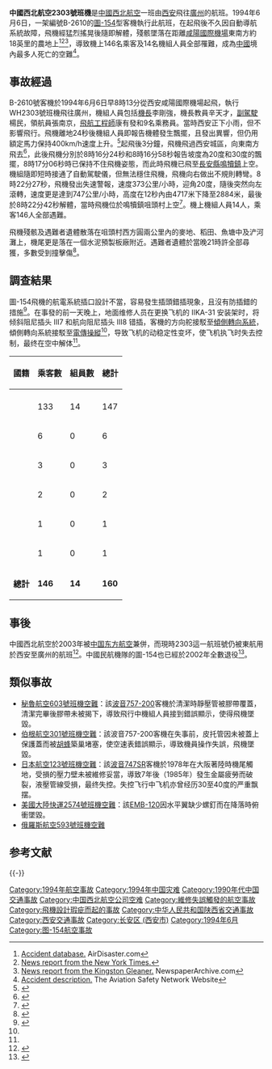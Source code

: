{{Infobox Airliner accident
|name=中國西北航空2303號班機
|Crash image=CAAC Tupolev Tu-154 Goetting.jpg
|Image caption=此次事故中墜毀的B-2610（1988年攝於北京）
|Date=1994年6月6日
|Type=维修失误导致系统故障而解体
|Site={{CHN}}[[陕西省|陕西省]][[西安市|西安市]][[长安区_(西安市)|長安區]][[鸣犊街道|鸣犊街道]]
|Coordinates={{coord|34|16|N|108|54|E|source:kolossus-plwiki_type:event|display=inline,title}}
|Fatalities=160
|Injuries=0
|Aircraft Type=[[圖-154|圖-154-M]]
|Origin={{CHN}}[[西安咸阳国际机场|西安咸阳国际机场]]
|Destination={{CHN}}[[广州白云国际机场_(1933年-2004年)|廣州白雲國際機場]]
|Operator=[[中国西北航空|中国西北航空]]
|Tail Number=B-2610
|Passengers=146
|Crew=14
|Survivors=0
}} 

'''中國西北航空2303號班機'''是[[中國西北航空|中國西北航空]]一班由[[西安市|西安]]飛往[[广州市|廣州]]的航班。1994年6月6日，一架編號B-2610的[[圖-154|圖-154]]型客機執行此航班，在起飛後不久因自動導航系統故障，飛機經猛烈搖晃後隨即解體，殘骸墜落在距離[[西安咸阳国际机场|咸陽國際機場]]東南方約18英里的農地上<ref>[http://www.airdisaster.com/cgi-bin/view_details.cgi?date=06061994&reg=B-2694&airline=China+Northwest+Airlines Accident database.] {{Webarchive|url=https://archive.today/20120721080359/http://www.airdisaster.com/cgi-bin/view_details.cgi?date=06061994&reg=B-2694&airline=China+Northwest+Airlines |date=2012-07-21 }} AirDisaster.com</ref><ref>[http://query.nytimes.com/gst/fullpage.html?res=9F05EFDF143AF934A35755C0A962958260 News report from the New York Times.]</ref><ref>[http://www.newspaperarchive.com/freepdfviewer.aspx?img=10929550 News report from the Kingston Gleaner.] {{Wayback|url=http://www.newspaperarchive.com/freepdfviewer.aspx?img=10929550 |date=20110526141448 }} NewspaperArchive.com</ref>，導致機上146名乘客及14名機組人員全部罹難，成為[[中华人民共和国|中國]]境內最多人死亡的空難<ref name="ASN">[http://aviation-safety.net/database/record.php?id=19940606-1 Accident description.] {{WebCite|url=https://www.webcitation.org/6GI458xum?url=http://aviation-safety.net/database/record.php?id=19940606-1|date=20130501125011|dateformat=iso}} The Aviation Safety Network Website</ref>。

==事故經過==
{{Note24hUTC+8}}
B-2610號客機於1994年6月6日早8時13分從西安咸陽國際機場起飛，執行WH2303號班機飛往廣州，機組人員包括[[機長|機長]]李剛強，機長教員辛天才，[[副駕駛|副駕駛]]楊民，領航員張南京，[[飛航工程師|飛航工程師]]康有發和9名乘務員。當時西安正下小雨，但不影響飛行。飛機離地24秒後機組人員即報告機體發生飄擺，且發出異響，但仍用額定馬力保持400km/h速度上升。<ref name="aqsc">{{cite web|url=http://www.cnsptc.org/anli/html/?250.html|title=西北航空公司Ty—154M型B2610号飞机空难事故|publisher=中國安全生產培訓網|accessdate=2014-02-20|deadurl=yes|archiveurl=https://web.archive.org/web/20140223184107/http://www.cnsptc.org/anli/html/?250.html|archivedate=2014-02-23}}</ref>起飛後3分鐘，飛機飛過西安城區，向東南方飛去<ref>{{cite web|url=http://www.camac.org.cn/news/show.php?news_id=1169|title=6.6空难纪实|publisher=中國民用航空維修協會|accessdate=2014-02-20|archive-url=https://web.archive.org/web/20160304231022/http://www.camac.org.cn/news/show.php?news_id=1169|archive-date=2016-03-04|dead-url=yes}}</ref>，此後飛機分別於8時16分24秒和8時16分58秒報告坡度為20度和30度的飄擺，8時17分06秒時已保持不住飛機姿態，而此時飛機已飛至[[长安区_(西安市)|長安縣]][[鸣犊街道|鳴犢鎮]]上空。機組隨即短時接通了自動駕駛儀，但無法穩住飛機，飛機向右做出不規則轉彎。8時22分27秒，飛機發出失速警報，速度373公里/小時，迎角20度，隨後突然向左滾轉，速度更是達到747公里/小時，高度在12秒內由4717米下降至2884米，最後於8時22分42秒解體，當時飛機位於鳴犢鎮咀頭村上空<ref>{{cite web|title=首家报道“6·6”空难|url=http://news.sina.com.cn/c/2008-12-28/091614948560s.shtml|accessdate=2014-02-20|date=2008-12-28|publisher=三秦都市報|archive-url=https://web.archive.org/web/20140226071420/http://news.sina.com.cn/c/2008-12-28/091614948560s.shtml|archive-date=2014-02-26|dead-url=no}}</ref>。機上機組人員14人，乘客146人全部遇難。

飛機殘骸及遇難者遺體散落在咀頭村西方圓兩公里內的麥地、稻田、魚塘中及浐河灘上，機尾更是落在一個水泥預製板廠附近。遇難者遺體於當晚21時許全部尋獲，多數受到撞擊傷<ref>{{cite journal|title=西安“六·六”空难的法医学鉴定|author=邓军虎|url=http://www.cnki.com.cn/Article/CJFDTOTAL-FYXZ199601011.htm|journal=法医学杂志|accessdate=2014-02-20|issue=01|year=1996|volume=|coauthors=|month=|archive-date=2014-02-26|archive-url=https://web.archive.org/web/20140226053053/http://www.cnki.com.cn/Article/CJFDTOTAL-FYXZ199601011.htm|dead-url=no}}</ref>。

==調查結果==
圖-154飛機的航電系統插口設計不當，容易發生插頭錯插現象，且沒有防插錯的措施<ref>{{cite web|title=央视《新闻调查》--关注飞行安全|url=http://news.sina.com.cn/c/2002-05-24/1541585324.html|accessdate=2014-02-20|date=2002-05-24|publisher=[[新聞調查|新聞調查]]|archive-url=https://web.archive.org/web/20140226062353/http://news.sina.com.cn/c/2002-05-24/1541585324.html|archive-date=2014-02-26|dead-url=no}}</ref>。在事發的前一天晚上，地面维修人员在更换飞机的 ⅡKA-31 安装架时，将倾斜阻尼插头 Ⅲ7 和航向阻尼插头 Ⅲ8 错插，客機的方向舵接駁至[[傾側轉向系統|傾側轉向系統]]，傾側轉向系統接駁至[[線傳飛控系統|電傳操縱]]<ref name="ASN" />，导致飞机的动稳定性变坏，使飞机执飞时失去控制，最终在空中解体<ref name="aqsc" />。

{|class="wikitable"
|-style="background:#ccccff;"
!rowspan=1|國籍||colspan=1|乘客數||colspan=1|組員數||colspan=1|總計
|-style="background:#ccccff;"
|-
|{{PRC}}||133||14||147
|-
|{{flag|Italy}}||6||0||6
|-
|{{Flagcountry|British Hong Kong|1959}}||3||0||3
|-
|{{flag|United States}}||2||0||2
|-
|{{ROC}}||1||0||1
|-
|{{flag|Switzerland}}||1||0||1
|-
|'''總計'''||'''146'''||'''14'''||'''160'''
|}

==事後==
中國西北航空於2003年被[[中国东方航空|中国东方航空]]兼併，而現時2303這一航班號仍被東航用於西安至廣州的航班<ref>{{cite web|title=China Eastern (MU) #2303  ✈ FlightAware|url=http://zh.flightaware.com/live/flight/CES2303|accessdate=2014-02-20|archive-url=https://web.archive.org/web/20140228011617/http://zh.flightaware.com/live/flight/CES2303|archive-date=2014-02-28|dead-url=no}}</ref>。中國民航機隊的圖-154也已經於2002年全數退役<ref>{{cite news|url=http://www.southcn.com/news/china/zgkx/200211010402.htm|title=曾是前苏联骄傲 图-154昨从中国民航“退役”|publisher=南方網|date=2002-11-01|accessdate=2014-02-20|archive-date=2014-02-23|archive-url=https://web.archive.org/web/20140223130407/http://www.southcn.com/news/china/zgkx/200211010402.htm|dead-url=no}}</ref>。

==類似事故==
*[[秘魯航空603號班機空難|秘魯航空603號班機空難]]：該[[波音757|波音757-200]]客機於清潔時靜壓管被膠帶覆蓋，清潔完畢後膠帶未被揭下，導致飛行中機組人員接到錯誤顯示，使得飛機墜毀。
*[[伯根航空301號班機空難|伯根航空301號班機空難]]：該波音757-200客機在失事前，皮托管因未被蓋上保護蓋而被[[胡蜂|胡蜂]]築巢堵塞，使空速表錯誤顯示，導致機員操作失誤，飛機墜毀。
*[[日本航空123號班機空難|日本航空123號班機空難]]：該[[波音747|波音747SR]]客機於1978年在大阪著陸時機尾觸地，受損的壓力壁未被維修妥當，導致7年後（1985年）發生金屬疲勞而破裂，液壓管線受損，最终失控。失控飞行中飞机亦曾经历30至40度的严重飘摆。
*[[美國大陸快運2574號班機空難|美國大陸快運2574號班機空難]]：該[[EMB-120|EMB-120]]因水平翼缺少螺釘而在降落時俯衝墜毀。
*[[俄羅斯航空593號班機空難|俄羅斯航空593號班機空難]]

== 参考文献 ==
{{Reflist|2}}

{{-}}
{{1994年航空事故}}
{{中华人民共和国航空事故}}

[[Category:1994年航空事故|Category:1994年航空事故]]
[[Category:1994年中国灾难|Category:1994年中国灾难]]
[[Category:1990年代中国交通事故|Category:1990年代中国交通事故]]
[[Category:中国西北航空公司空难|Category:中国西北航空公司空难]]
[[Category:維修失誤觸發的航空事故|Category:維修失誤觸發的航空事故]]
[[Category:飛機設計瑕疵而起的事故|Category:飛機設計瑕疵而起的事故]]
[[Category:中华人民共和国陕西省交通事故|Category:中华人民共和国陕西省交通事故]]
[[Category:西安交通事故|Category:西安交通事故]]
[[Category:长安区_(西安市)|Category:长安区 (西安市)]]
[[Category:1994年6月|Category:1994年6月]]
[[Category:图-154航空事故|Category:图-154航空事故]]